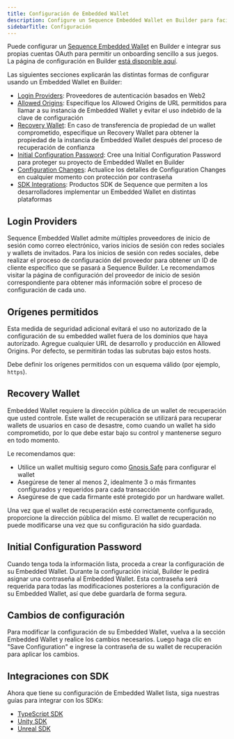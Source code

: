 ```yaml
---
title: Configuración de Embedded Wallet
description: Configure un Sequence Embedded Wallet en Builder para facilitar la incorporación de usuarios a sus juegos integrando cuentas OAuth. Aprenda a configurar proveedores de inicio de sesión como Google Auth y Apple Auth, especifique orígenes permitidos para mayor seguridad, configure un wallet de recuperación y cree una configuración inicial.
sidebarTitle: Configuración
---
```


Puede configurar un [Sequence Embedded Wallet](https://sequence.build/project/default/embedded-wallet?tab=config) en Builder e integrar sus propias cuentas OAuth para permitir un onboarding sencillo a sus juegos. La página de configuración en Builder [está disponible aquí](https://sequence.build/project/default/embedded-wallet).

Las siguientes secciones explicarán las distintas formas de configurar usando un Embedded Wallet en Builder:
- [Login Providers](/solutions/builder/embedded-wallet#login-providers): Proveedores de autenticación basados en Web2
- [Allowed Origins](/solutions/builder/embedded-wallet#allowed-origins): Especifique los Allowed Origins de URL permitidos para llamar a su instancia de Embedded Wallet y evitar el uso indebido de la clave de configuración
- [Recovery Wallet](/solutions/builder/embedded-wallet#recovery-wallet): En caso de transferencia de propiedad de un wallet comprometido, especifique un Recovery Wallet para obtener la propiedad de la instancia de Embedded Wallet después del proceso de recuperación de confianza
- [Initial Configuration Password](/solutions/builder/embedded-wallet#initial-configuration-password): Cree una Initial Configuration Password para proteger su proyecto de Embedded Wallet en Builder
- [Configuration Changes](/solutions/builder/embedded-wallet#configuration-changes): Actualice los detalles de Configuration Changes en cualquier momento con protección por contraseña
- [SDK Integrations](/solutions/builder/embedded-wallet#sdk-integrations): Productos SDK de Sequence que permiten a los desarrolladores implementar un Embedded Wallet en distintas plataformas

## Login Providers
Sequence Embedded Wallet admite múltiples proveedores de inicio de sesión como correo electrónico, varios inicios de sesión con redes sociales y wallets de invitados. Para los inicios de sesión con redes sociales, debe realizar el proceso de configuración del proveedor para obtener un ID de cliente específico que se pasará a Sequence Builder. Le recomendamos visitar la página de configuración del proveedor de inicio de sesión correspondiente para obtener más información sobre el proceso de configuración de cada uno.

## Orígenes permitidos
Esta medida de seguridad adicional evitará el uso no autorizado de la configuración de su embedded wallet fuera de los dominios que haya autorizado. Agregue cualquier URL de desarrollo y producción en Allowed Origins. Por defecto, se permitirán todas las subrutas bajo estos hosts.

Debe definir los orígenes permitidos con un esquema válido (por ejemplo, `https`).

## Recovery Wallet
Embedded Wallet requiere la dirección pública de un wallet de recuperación que usted controle. Este wallet de recuperación se utilizará para recuperar wallets de usuarios en caso de desastre, como cuando un wallet ha sido comprometido, por lo que debe estar bajo su control y mantenerse seguro en todo momento.

Le recomendamos que:
- Utilice un wallet multisig seguro como [Gnosis Safe](https://safe.global/) para configurar el wallet
- Asegúrese de tener al menos 2, idealmente 3 o más firmantes configurados y requeridos para cada transacción
- Asegúrese de que cada firmante esté protegido por un hardware wallet.

Una vez que el wallet de recuperación esté correctamente configurado, proporcione la dirección pública del mismo. El wallet de recuperación no puede modificarse una vez que su configuración ha sido guardada.

## Initial Configuration Password
Cuando tenga toda la información lista, proceda a crear la configuración de su Embedded Wallet. Durante la configuración inicial, Builder le pedirá asignar una contraseña al Embedded Wallet. Esta contraseña será requerida para todas las modificaciones posteriores a la configuración de su Embedded Wallet, así que debe guardarla de forma segura.

## Cambios de configuración
Para modificar la configuración de su Embedded Wallet, vuelva a la sección Embedded Wallet y realice los cambios necesarios. Luego haga clic en "Save Configuration" e ingrese la contraseña de su wallet de recuperación para aplicar los cambios.

## Integraciones con SDK
Ahora que tiene su configuración de Embedded Wallet lista, siga nuestras guías para integrar con los SDKs:
- [TypeScript SDK](/solutions/wallets/embedded-wallet/overview)
- [Unity SDK](/sdk/unity/overview)
- [Unreal SDK](/es/sdk/unreal/introduction)